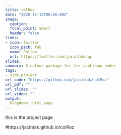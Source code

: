 ```yaml
---
title: colRoz
date: "2020-12-13T00:00:00Z"
image:
  caption: 
  focal_point: Smart
  header: false
links:
- icon: twitter
  icon_pack: fab
  name: Follow
  url: https://twitter.com/jacintakong
slides: 
summary: A colour package for the land down under
tags:
- side-project
url_code: "https://github.com/jacintak/colRoz"
url_pdf: ""
url_slides: ""
url_video: ""
output:
  blogdown::html_page
---
```


this is the project page



#https://jacintak.github.io/colRoz

